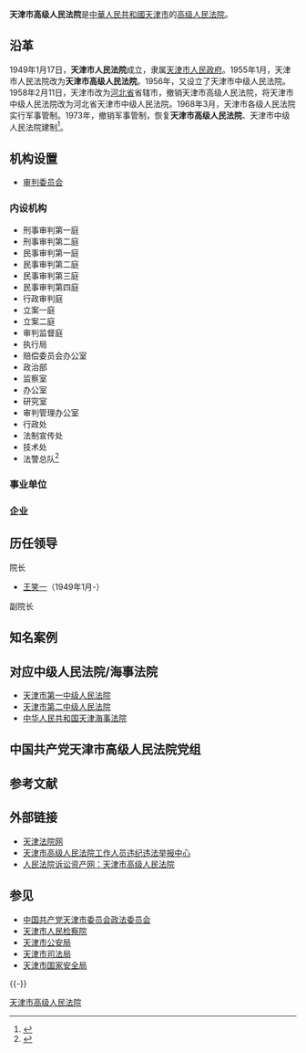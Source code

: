 {{Infobox PRCG
|机构名称=天津市高级人民法院
|标志1=National Emblem of the People's Republic of China.svg
|职位1=院长
|人员1=[[李静_(1963年)|李静]]
|衔级1=[[二级大法官|二级大法官]]
|上诉法院=[[中华人民共和国最高人民法院|中华人民共和国最高人民法院]]
|业务上级=[[中华人民共和国最高人民法院|中华人民共和国最高人民法院]]
|组织上级=[[天津市人民代表大会|天津市人民代表大会]]<br>[[天津市人民代表大会常务委员会|天津市人民代表大会常务委员会]]
|中共上级=[[中国共产党天津市委员会|中国共产党天津市委员会]]
|中共本级=中国共产党天津市高级人民法院党组
|机构类型=[[高级人民法院|高级人民法院]]
|行政级别=副省级
|授权法源=[[中华人民共和国宪法|中华人民共和国宪法]]
|组织法规=[[中华人民共和国人民法院组织法|中华人民共和国人民法院组织法]]
|地址1=[[天津市|天津市]][[南开区|南开区]]长江道2号
|邮编1=
|网站=天津法院网
|网址=http://tjfy.chinacourt.org/ 
|成立时间=
|时期1=
|机构1=
}}

'''天津市高级人民法院'''是[[中華人民共和國|中華人民共和國]][[天津市|天津市]]的[[高级人民法院|高级人民法院]]。

==沿革==
1949年1月17日，'''天津市人民法院'''成立，隶属[[天津市人民政府|天津市人民政府]]。1955年1月，天津市人民法院改为'''天津市高级人民法院'''。1956年，又设立了天津市中级人民法院。1958年2月11日，天津市改为[[河北省|河北省]]省辖市，撤销天津市高级人民法院，将天津市中级人民法院改为河北省天津市中级人民法院。1968年3月，天津市各级人民法院实行军事管制。1973年，撤销军事管制，恢复'''天津市高级人民法院'''、天津市中级人民法院建制<ref>{{Cite web |url = http://www.chinacourt.org/article/detail/2012/10/id/605401.shtml |title = 津城“老法院”浓缩百年审判史 |author =  |date = 2012-10-09 |publisher = 中国法院网 |language =  |accessdate =  |quote =  |archive-date = 2017-04-11 |archive-url = https://web.archive.org/web/20170411054807/http://www.chinacourt.org/article/detail/2012/10/id/605401.shtml |dead-url = no }}</ref>。

==机构设置==
*[[审判委员会|审判委员会]]
===内设机构===
* 刑事审判第一庭
* 刑事审判第二庭
* 民事审判第一庭
* 民事审判第二庭
* 民事审判第三庭
* 民事审判第四庭
* 行政审判庭
* 立案一庭
* 立案二庭
* 审判监督庭
* 执行局
* 赔偿委员会办公室
* 政治部
* 监察室
* 办公室
* 研究室
* 审判管理办公室
* 行政处
* 法制宣传处
* 技术处
* 法警总队<ref>{{Cite web |url = http://tjfy.chinacourt.org/article/index/id/MzDIMTAwNjAwNCACAAA%3D.shtml |title = 高院简介 |author =  |date = 2013-12-31 |publisher = 天津法院网 |language =  |accessdate =  |quote =  |archive-date = 2017-04-11 |archive-url = https://web.archive.org/web/20170411055502/http://tjfy.chinacourt.org/article/index/id/MzDIMTAwNjAwNCACAAA%3D.shtml |dead-url = no }}</ref>

===事业单位===

===企业===

==历任领导==
;院长
*[[王笑一|王笑一]]（1949年1月-）
;副院长

==知名案例==


== 对应中级人民法院/海事法院 ==
* [[天津市第一中级人民法院|天津市第一中级人民法院]]
* [[天津市第二中级人民法院|天津市第二中级人民法院]]
* [[中华人民共和国天津海事法院|中华人民共和国天津海事法院]]

==中国共产党天津市高级人民法院党组==

==参考文献==
{{Reflist}}

==外部链接==
*[http://tjfy.chinacourt.org/ 天津法院网]{{Wayback|url=http://tjfy.chinacourt.org/ |date=20100225200857 }} 
*[http://jubao.court.gov.cn/taj 天津市高级人民法院工作人员违纪违法举报中心]{{Wayback|url=http://jubao.court.gov.cn/taj |date=20170415200544 }}
*[https://web.archive.org/web/20170415013723/http://www.rmfysszc.gov.cn/statichtml/rm_sindex/91/rm_sindex.shtml 人民法院诉讼资产网：天津市高级人民法院]

==参见==
*[[中国共产党天津市委员会政法委员会|中国共产党天津市委员会政法委员会]]
*[[天津市人民检察院|天津市人民检察院]]
*[[天津市公安局|天津市公安局]]
*[[天津市司法局|天津市司法局]]
*[[天津市国家安全局|天津市国家安全局]]

{{-}}
{{国家机关|天津市|level=高级}}
{{中华人民共和国各省级行政区|审判机关}}
{{中华人民共和国法院|地}}
[[Category:天津市高级人民法院|]]